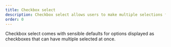 ```yaml
---
title: Checkbox select
description: Checkbox select allows users to make multiple selections from a list of options.
order: 0
---
```



Checkbox select comes with sensible defaults for options displayed as checkboxes that can have multiple selected at once.

<Example Component={SelectCheckbox} packageName="@atlaskit/select" />
